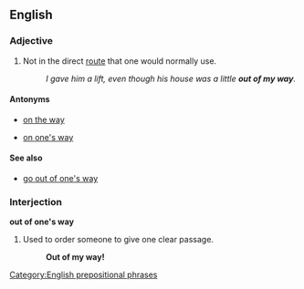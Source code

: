 ==English==

===Adjective===
{{en-adj|[[further]] [[out of one's way]]|[[furthest]] [[out of one's way]]}}

# Not in the direct [[route]] that one would normally use.
#:''I gave him a lift, even though his house was a little '''out of my way'''.''

====Antonyms====
*{{i-c|not direct route}}[[on the way]]
*{{i-c|not direct route}}[[on one's way]]

====See also====
*[[go out of one's way]]

===Interjection===
'''out of one's way'''

# Used to order someone to give one clear passage.
#:'''Out of my way!'''

[[Category:English prepositional phrases]]
